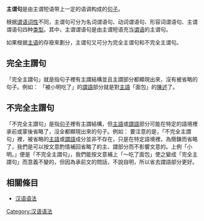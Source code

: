 '''主谓句'''是由主谓短语带上一定的语调构成的[[句子|句子]]。

根据[[谓语|谓语]][[词性|词性]]不同，主谓句可分为名词谓语句、动词谓语句、形容词谓语句、主谓谓语句四种[[类型|类型]]。其中，主谓谓语句是由主谓短语充当[[谓语|谓语]]的主谓句。

如果根据[[主语|主语]]的存廢來劃分，主谓句又可分为完全主谓句和不完全主谓句。

==完全主謂句==
「完全主謂句」就是指句子裡有主謂結構並且主謂部分都顯現出來，沒有被省略的句子。例如：
{{quote|
面包被小明吃了
}}
「被小明吃了」的[[謂語|謂語]]部分就是對[[主語|主語]]「面包」的[[陳述|陳述]]了。
==不完全主謂句==
「不完全主謂句」是指[[句子|句子]]裡有主謂結構，但[[主語|主語]]或[[謂語|謂語]]部分可能在特定的語境裡承前或蒙後省略了，沒全都顯現出來的句子。例如：
{{quote|
“谁吃了面包？”<br>

“小明。”
}}
要注意的是，「不完全主謂句」裡，被省略的[[主語|主語]]或[[謂語|謂語]]成分並非不存在，只是在特定語境裡，為簡鍊而省略了，我們是可以按文意酌情補回省略了的主、謂部分而不影響文意的。上例「小明。」便是「不完全主謂句」，我們能按文意補上「～吃了面包」使之變成「完全主謂句」而意義不變的，但因為承前文的問話，不說自明，所以省去謂語部分更好。

==相關條目==
*[[汉语语法|汉语语法]]

{{lang-stub}}

{{漢語語法概念}}
[[Category:汉语语法|Category:汉语语法]]